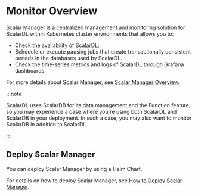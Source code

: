 # Monitor Overview

Scalar Manager is a centralized management and monitoring solution for ScalarDL within Kubernetes cluster environments that allows you to:

- Check the availability of ScalarDL.
- Schedule or execute pausing jobs that create transactionally consistent periods in the databases used by ScalarDL.
- Check the time-series metrics and logs of ScalarDL through Grafana dashboards.

For more details about Scalar Manager, see [Scalar Manager Overview](scalar-manager/overview.mdx).

:::note

ScalarDL uses ScalarDB for its data management and the Function feature, so you may experience a case where you're using both ScalarDL and ScalarDB in your deployment. In such a case, you may also want to monitor ScalarDB in addition to ScalarDL.

:::

## Deploy Scalar Manager

You can deploy Scalar Manager by using a Helm Chart.

For details on how to deploy Scalar Manager, see [How to Deploy Scalar Manager](helm-charts/getting-started-scalar-manager.mdx).
